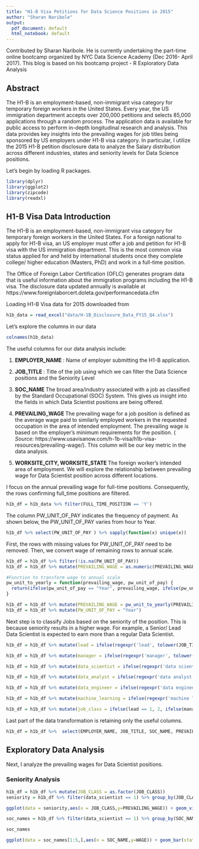 ```yaml
---
title: "H1-B Visa Petitions for Data Science Positions in 2015"
author: "Sharan Naribole"
output:
  pdf_document: default
  html_notebook: default
---
```


Contributed by Sharan Naribole. He is currently undertaking the part-time online bootcamp organized by NYC Data Science Academy (Dec 2016- April 2017). This blog is based on his bootcamp project - R Exploratory Data Analysis

<h2> Abstract </h2>

The H1-B is an employment-based, non-immigrant visa category for temporary foreign workers in the United States. Every year, the US immigration department accepts over 200,000 petitions and selects 85,000 applications through a random process. The application data is available for public access to perform in-depth longitudinal research and analysis. This data provides key insights into the prevailing wages for job titles being sponsored by US employers under H1-B visa category. In particular, I utilize the 2015 H1-B petition disclosure data to analyze the Salary distribution across different industries, states  and seniority levels for Data Science positions. 

Let's begin by loading R packages.

```r
library(dplyr)
library(ggplot2)
library(zipcode)
library(readxl)
```

<h2> H1-B Visa Data Introduction </h2>
The H1-B is an employment-based, non-immigrant visa category for temporary foreign workers in the United States. For a foreign national to apply for H1-B visa, an US employer must offer a job and petition for H1-B visa with the US immigration department. This is the most common visa status applied for and held by international students once they complete college/ higher education (Masters, PhD) and work in a full-time position.

The Office of Foreign Labor Certification (OFLC) generates program data that is useful information about the immigration programs including the H1-B visa. The disclosure data updated annually is available at https://www.foreignlaborcert.doleta.gov/performancedata.cfm

Loading H1-B Visa data for 2015 downloaded from 
```r
h1b_data = read_excel("data/H-1B_Disclosure_Data_FY15_Q4.xlsx")
```
Let's explore the columns in our data
```r
colnames(h1b_data)
```

The useful columns for our data analysis include:

1) <b> EMPLOYER_NAME </b>: Name of employer submitting the H1-B application.

2) <b> JOB_TITLE </b>: Title of the job using which we can filter the Data Science positions and the Seniority Level

3) <b> SOC_NAME </b> The broad area/industry associated with a job as classified by the Standard Occupational (SOC) System. This gives us insight into the fields in which Data Scientist positions are being offered.

4) <b> PREVAILING_WAGE </b> The prevailing wage for a job position is defined as the average wage paid to similarly employed workers in the requested occupation in the area of intended employment. The prevailing wage is based on the employer’s minimum requirements for the position. (<i> Source: </i> https://www.usavisanow.com/h-1b-visa/h1b-visa-resources/prevailing-wage/). This column will be our key metric in the data analysis.

5) <b> WORKSITE_CITY, WORKSITE_STATE </b> The foreign worker's intended area of employment. We will explore the relationship between prevailing wage for Data Scientist position across different locations.

I focus on the annual prevailing wage for full-time positions. Consequently, the rows confirming full_time positions are filtered.

```r
h1b_df = h1b_data %>% filter(FULL_TIME_POSITION == 'Y')
```
The column PW_UNIT_OF_PAY indicates the frequency of payment. As shown below, the PW_UNIT_OF_PAY varies from hour to Year. 
```r
h1b_df %>% select(PW_UNIT_OF_PAY ) %>% sapply(function(x) unique(x))
```

First, the rows with missing values for PW_UNIT_OF_PAY need to be removed. Then, we convert wage of remaining rows to annual scale.

```r
h1b_df = h1b_df %>% filter(!is.na(PW_UNIT_OF_PAY))
h1b_df = h1b_df %>% mutate(PREVAILING_WAGE = as.numeric(PREVAILING_WAGE))
```
```r
#Function to transform wage to annual scale
pw_unit_to_yearly = function(prevailing_wage, pw_unit_of_pay) {
  return(ifelse(pw_unit_of_pay == "Year", prevailing_wage, ifelse(pw_unit_of_pay == "Hour", 2080*prevailing_wage, ifelse(pw_unit_of_pay== "Week", 52*prevailing_wage, ifelse(pw_unit_of_pay == "Month", 12*prevailing_wage, 26*prevailing_wage)))))
}

h1b_df = h1b_df %>% mutate(PREVAILING_WAGE = pw_unit_to_yearly(PREVAILING_WAGE, PW_UNIT_OF_PAY))
h1b_df = h1b_df %>% mutate(PW_UNIT_OF_PAY = "Year")
```

Next step is to classify Jobs based on the seniority of the position. This is because seniority results in a higher wage. For example, a Senior/ Lead Data Scientist is expected to earn more than a regular Data Scientist.

```r
h1b_df = h1b_df %>% mutate(lead = ifelse(regexpr('lead', tolower(JOB_TITLE)) != -1 | regexpr('senior', tolower(JOB_TITLE)) != -1 | regexpr('sr.', tolower(JOB_TITLE)) != -1, 1, 0))

h1b_df = h1b_df %>% mutate(manager = ifelse(regexpr('manager', tolower(JOB_TITLE)) != -1 | regexpr('director', tolower(JOB_TITLE)) != -1 | regexpr('mgr', tolower(JOB_TITLE)) != -1 | regexpr('principal', tolower(JOB_TITLE)) != -1, 1, 0))

h1b_df = h1b_df %>% mutate(data_scientist = ifelse(regexpr('data scientist', tolower(JOB_TITLE)) != -1, 1, 0))

h1b_df = h1b_df %>% mutate(data_analyst = ifelse(regexpr('data analyst', tolower(JOB_TITLE)) != -1, 1, 0))

h1b_df = h1b_df %>% mutate(data_engineer = ifelse(regexpr('data engineer', tolower(JOB_TITLE)) != -1, 1, 0))

h1b_df = h1b_df %>% mutate(machine_learning = ifelse(regexpr('machine learning', tolower(JOB_TITLE)) != -1, 1, 0))

h1b_df = h1b_df %>% mutate(job_class = ifelse(lead == 1, 2, ifelse(manager == 1, 3, 1)))
```

Last part of the data transformation is retaining only the useful columns.

```r
h1b_df = h1b_df %>%  select(EMPLOYER_NAME, JOB_TITLE, SOC_NAME, PREVAILING_WAGE, WORKSITE_CITY, WORKSITE_STATE, JOB_CLASS = job_class, data_scientist, data_engineer, machine_learning, data_analyst)
```
<h2> Exploratory Data Analysis </h2>
Next, I analyze the prevailing wages for Data Scientist positions.

<h3> Seniority Analysis </h3>

```r
h1b_df = h1b_df %>% mutate(JOB_CLASS = as.factor(JOB_CLASS))
seniority = h1b_df %>% filter(data_scientist == 1) %>% group_by(JOB_CLASS) 

ggplot(data = seniority,aes(x = JOB_CLASS,y=PREVAILING_WAGE)) + geom_violin(aes(fill=JOB_CLASS)) + scale_fill_discrete(labels = c("Data Scientist", "Lead/ Senior Data Scientist", "Manager/Director Data Scientist"))
```

```r
soc_names = h1b_df %>% filter(data_scientist == 1) %>% group_by(SOC_NAME) %>% summarise(WAGE = mean(PREVAILING_WAGE)) %>% arrange(desc(WAGE))

soc_names
```

```r
ggplot(data = soc_names[1:5,],aes(x = SOC_NAME,y=WAGE)) + geom_bar(stat="identity",aes(fill=SOC_NAME)) + theme(legend.position = "bottom")
```

